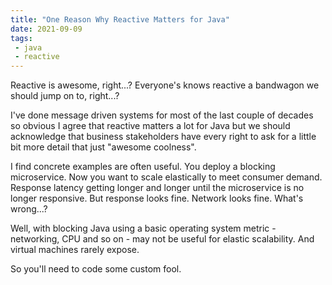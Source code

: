 ```yaml
---
title: "One Reason Why Reactive Matters for Java"
date: 2021-09-09
tags:
 - java
 - reactive
---
```


Reactive is awesome, right...? Everyone's knows reactive a bandwagon we should jump on to, right...?

I've done message driven systems for most of the last couple of decades so obvious
I agree that reactive matters a lot for Java but we should acknowledge that business stakeholders have every right
to ask for a little bit more detail that just "awesome coolness".

I find concrete examples are often useful. You deploy a blocking microservice. Now you want to scale elastically to
meet consumer demand. Response latency getting longer and longer until the microservice is no
longer responsive. But response looks fine. Network looks fine. What's wrong...?

Well, with blocking Java using a basic operating system metric - networking, CPU and so on - may not be useful for
elastic scalability. And virtual machines rarely expose.

So you'll need to code some custom fool.




